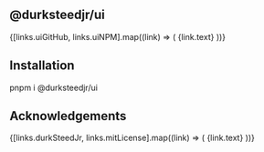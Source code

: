 
<Meta title="Welcome" />

<Wrapper>
  <article>
    <h1>@durksteedjr/ui</h1>
    <Grid className="!mt-4 grid-cols-2 gap-4 md:!mt-8">
      {[links.uiGitHub, links.uiNPM].map((link) => (
        <LinkBadge
          href={link.href}
          isOutlineArrow
          key={link.text}
          target="_blank"
        >
          {link.text}
        </LinkBadge>
      ))}
    </Grid>
    <h2>Installation</h2>
    <Snippet>pnpm i @durksteedjr/ui</Snippet>
    <h2>Acknowledgements</h2>
    <Grid className="!mt-4 gap-4 sm:grid-cols-2 md:!mt-8">
      {[links.durkSteedJr, links.mitLicense].map((link) => (
        <LinkBadge
          href={link.href}
          isOutlineArrow
          key={link.text}
          target="_blank"
        >
          {link.text}
        </LinkBadge>
      ))}
    </Grid>
  </article>
</Wrapper>
